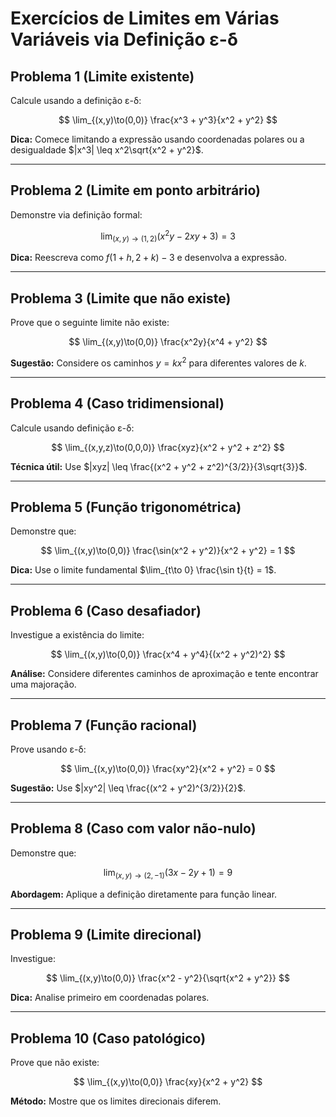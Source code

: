 # Exercícios de Limites em Várias Variáveis via Definição ε-δ

## Problema 1 (Limite existente)
Calcule usando a definição ε-δ:

$$
\lim_{(x,y)\to(0,0)} \frac{x^3 + y^3}{x^2 + y^2}
$$

**Dica:** Comece limitando a expressão usando coordenadas polares ou a desigualdade $|x^3| \leq x^2\sqrt{x^2 + y^2}$.

---

## Problema 2 (Limite em ponto arbitrário)
Demonstre via definição formal:

$$
\lim_{(x,y)\to(1,2)} (x^2y - 2xy + 3) = 3
$$

**Dica:** Reescreva como $f(1+h,2+k)-3$ e desenvolva a expressão.

---

## Problema 3 (Limite que não existe)
Prove que o seguinte limite não existe:

$$
\lim_{(x,y)\to(0,0)} \frac{x^2y}{x^4 + y^2}
$$

**Sugestão:** Considere os caminhos $y = kx^2$ para diferentes valores de $k$.

---

## Problema 4 (Caso tridimensional)
Calcule usando definição ε-δ:

$$
\lim_{(x,y,z)\to(0,0,0)} \frac{xyz}{x^2 + y^2 + z^2}
$$

**Técnica útil:** Use $|xyz| \leq \frac{(x^2 + y^2 + z^2)^{3/2}}{3\sqrt{3}}$.

---

## Problema 5 (Função trigonométrica)
Demonstre que:

$$
\lim_{(x,y)\to(0,0)} \frac{\sin(x^2 + y^2)}{x^2 + y^2} = 1
$$

**Dica:** Use o limite fundamental $\lim_{t\to 0} \frac{\sin t}{t} = 1$.

---

## Problema 6 (Caso desafiador)
Investigue a existência do limite:

$$
\lim_{(x,y)\to(0,0)} \frac{x^4 + y^4}{(x^2 + y^2)^2}
$$

**Análise:** Considere diferentes caminhos de aproximação e tente encontrar uma majoração.

---

## Problema 7 (Função racional)
Prove usando ε-δ:

$$
\lim_{(x,y)\to(0,0)} \frac{xy^2}{x^2 + y^2} = 0
$$

**Sugestão:** Use $|xy^2| \leq \frac{(x^2 + y^2)^{3/2}}{2}$.

---

## Problema 8 (Caso com valor não-nulo)
Demonstre que:

$$
\lim_{(x,y)\to(2,-1)} (3x - 2y + 1) = 9
$$

**Abordagem:** Aplique a definição diretamente para função linear.

---

## Problema 9 (Limite direcional)
Investigue:

$$
\lim_{(x,y)\to(0,0)} \frac{x^2 - y^2}{\sqrt{x^2 + y^2}}
$$

**Dica:** Analise primeiro em coordenadas polares.

---

## Problema 10 (Caso patológico)
Prove que não existe:

$$
\lim_{(x,y)\to(0,0)} \frac{xy}{x^2 + y^2}
$$

**Método:** Mostre que os limites direcionais diferem.
